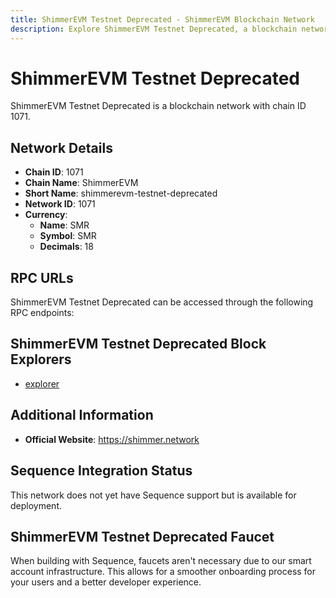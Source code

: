 ```yaml
--- 
title: ShimmerEVM Testnet Deprecated - ShimmerEVM Blockchain Network
description: Explore ShimmerEVM Testnet Deprecated, a blockchain network with chain ID 1071. Learn about its native currency, SMR, and how to interact with the network.
---
```


# ShimmerEVM Testnet Deprecated

ShimmerEVM Testnet Deprecated is a blockchain network with chain ID 1071.

## Network Details

- **Chain ID**: 1071
- **Chain Name**: ShimmerEVM
- **Short Name**: shimmerevm-testnet-deprecated
- **Network ID**: 1071
- **Currency**: 
  - **Name**: SMR
  - **Symbol**: SMR
  - **Decimals**: 18

## RPC URLs

ShimmerEVM Testnet Deprecated can be accessed through the following RPC endpoints:



## ShimmerEVM Testnet Deprecated Block Explorers

- [explorer](https://explorer.evm.testnet.shimmer.network)

## Additional Information

- **Official Website**: https://shimmer.network

## Sequence Integration Status

This network does not yet have Sequence support but is available for deployment.

## ShimmerEVM Testnet Deprecated Faucet

When building with Sequence, faucets aren't necessary due to our smart account infrastructure. This allows for a smoother onboarding process for your users and a better developer experience.
